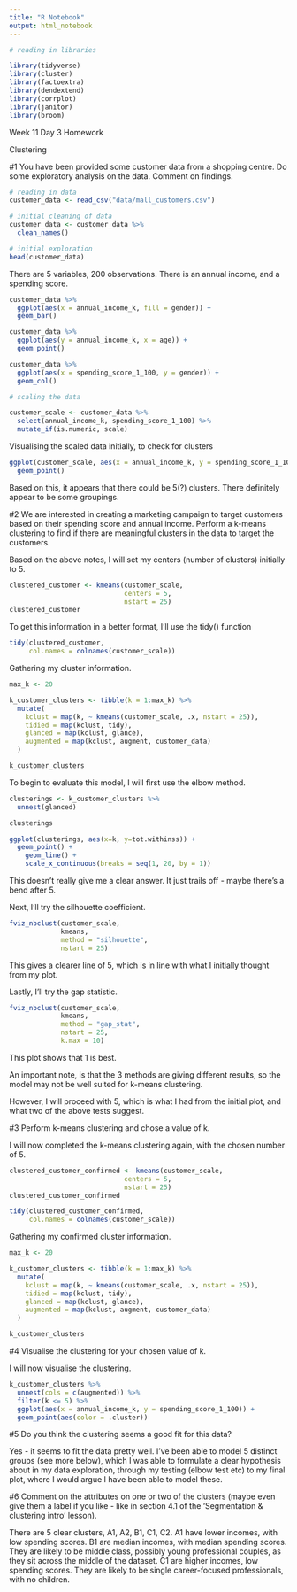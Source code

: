```yaml
---
title: "R Notebook"
output: html_notebook
---
```

```r
# reading in libraries

library(tidyverse)
library(cluster)
library(factoextra)
library(dendextend)
library(corrplot)
library(janitor)
library(broom)
```

Week 11 Day 3 Homework

Clustering

#1
You have been provided some customer data from a shopping centre. Do some exploratory analysis on the data. Comment on findings.

```r
# reading in data
customer_data <- read_csv("data/mall_customers.csv")

# initial cleaning of data
customer_data <- customer_data %>%
  clean_names()

```

```r
# initial exploration
head(customer_data)

```
There are 5 variables, 200 observations. There is an annual income, and a spending score.

```r
customer_data %>%
  ggplot(aes(x = annual_income_k, fill = gender)) +
  geom_bar()
```

```r
customer_data %>%
  ggplot(aes(y = annual_income_k, x = age)) +
  geom_point()
```

```r
customer_data %>%
  ggplot(aes(x = spending_score_1_100, y = gender)) +
  geom_col()
```
```r
# scaling the data

customer_scale <- customer_data %>%
  select(annual_income_k, spending_score_1_100) %>%
  mutate_if(is.numeric, scale)
```

Visualising the scaled data initially, to check for clusters
```r
ggplot(customer_scale, aes(x = annual_income_k, y = spending_score_1_100)) +
  geom_point()
```
Based on this, it appears that there could be 5(?) clusters. There definitely appear to be some groupings.


#2
We are interested in creating a marketing campaign to target customers based on their spending score and annual income. Perform a k-means clustering to find if there are meaningful clusters in the data to target the customers.


Based on the above notes, I will set my centers (number of clusters) initially to 5.

```r
clustered_customer <- kmeans(customer_scale,
                             centers = 5,
                             nstart = 25)
clustered_customer
```

To get this information in a better format, I'll use the tidy() function
```r
tidy(clustered_customer,
     col.names = colnames(customer_scale))
```

Gathering my cluster information.
```r
max_k <- 20 

k_customer_clusters <- tibble(k = 1:max_k) %>%
  mutate(
    kclust = map(k, ~ kmeans(customer_scale, .x, nstart = 25)), 
    tidied = map(kclust, tidy),
    glanced = map(kclust, glance),
    augmented = map(kclust, augment, customer_data)
  )

k_customer_clusters
```

To begin to evaluate this model, I will first use the elbow method.
```r
clusterings <- k_customer_clusters %>%
  unnest(glanced)

clusterings
```

```r
ggplot(clusterings, aes(x=k, y=tot.withinss)) +
  geom_point() +
    geom_line() +
    scale_x_continuous(breaks = seq(1, 20, by = 1))
```
This doesn't really give me a clear answer. It just trails off - maybe there's a bend after 5.

Next, I'll try the silhouette coefficient.
```r
fviz_nbclust(customer_scale, 
             kmeans, 
             method = "silhouette", 
             nstart = 25)
```
This gives a clearer line of 5, which is in line with what I initially thought from my plot.

Lastly, I'll try the gap statistic.

```r
fviz_nbclust(customer_scale, 
             kmeans, 
             method = "gap_stat", 
             nstart = 25, 
             k.max = 10)
```
This plot shows that 1 is best.

An important note, is that the 3 methods are giving different results, so the model may not be well suited for k-means clustering.

However, I will proceed with 5, which is what I had from the initial plot, and what two of the above tests suggest.


#3
Perform k-means clustering and chose a value of k.

I will now completed the k-means clustering again, with the chosen number of 5.
```r
clustered_customer_confirmed <- kmeans(customer_scale,
                             centers = 5,
                             nstart = 25)
clustered_customer_confirmed
```

```r
tidy(clustered_customer_confirmed,
     col.names = colnames(customer_scale))
```


Gathering my confirmed cluster information.
```r
max_k <- 20 

k_customer_clusters <- tibble(k = 1:max_k) %>%
  mutate(
    kclust = map(k, ~ kmeans(customer_scale, .x, nstart = 25)), 
    tidied = map(kclust, tidy),
    glanced = map(kclust, glance),
    augmented = map(kclust, augment, customer_data)
  )

k_customer_clusters
```

#4
Visualise the clustering for your chosen value of k.

I will now visualise the clustering.
```r
k_customer_clusters %>% 
  unnest(cols = c(augmented)) %>%
  filter(k <= 5) %>%
  ggplot(aes(x = annual_income_k, y = spending_score_1_100)) +
  geom_point(aes(color = .cluster))
```

#5
Do you think the clustering seems a good fit for this data?

Yes - it seems to fit the data pretty well. I've been able to model 5 distinct groups (see more below), which I was able to formulate a clear hypothesis about in my data exploration, through my testing (elbow test etc) to my final plot, where I would argue I have been able to model these.


#6
Comment on the attributes on one or two of the clusters (maybe even give them a label if you like - like in section 4.1 of the ‘Segmentation & clustering intro’ lesson).

There are 5 clear clusters, A1, A2, B1, C1, C2.
A1 have lower incomes, with low spending scores. 
B1 are median incomes, with median spending scores. They are likely to be middle class, possibly young professional couples, as they sit across the middle of the dataset.
C1 are higher incomes, low spending scores. They are likely to be single career-focused professionals, with no children.